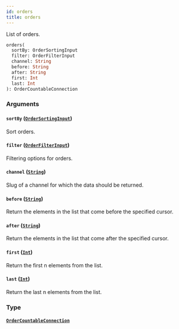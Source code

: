 ```yaml
---
id: orders
title: orders
---
```


List of orders.

```graphql
orders(
  sortBy: OrderSortingInput
  filter: OrderFilterInput
  channel: String
  before: String
  after: String
  first: Int
  last: Int
): OrderCountableConnection

```

### Arguments

#### `sortBy` ([`OrderSortingInput`](../../../developer/api-reference/inputs/order-sorting-input))

Sort orders.

#### `filter` ([`OrderFilterInput`](../../../developer/api-reference/inputs/order-filter-input))

Filtering options for orders.

#### `channel` ([`String`](../../../developer/api-reference/scalars/string))

Slug of a channel for which the data should be returned.

#### `before` ([`String`](../../../developer/api-reference/scalars/string))

Return the elements in the list that come before the specified cursor.

#### `after` ([`String`](../../../developer/api-reference/scalars/string))

Return the elements in the list that come after the specified cursor.

#### `first` ([`Int`](../../../developer/api-reference/scalars/int))

Return the first n elements from the list.

#### `last` ([`Int`](../../../developer/api-reference/scalars/int))

Return the last n elements from the list.

### Type

#### [`OrderCountableConnection`](../../../developer/api-reference/objects/order-countable-connection)
